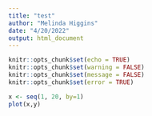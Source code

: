 ```yaml
---
title: "test"
author: "Melinda Higgins"
date: "4/20/2022"
output: html_document
---
```


```r
knitr::opts_chunk$set(echo = TRUE)
knitr::opts_chunk$set(warning = FALSE)
knitr::opts_chunk$set(message = FALSE)
knitr::opts_chunk$set(error = TRUE)
```

```r
x <- seq(1, 20, by=1)
plot(x,y)
```


